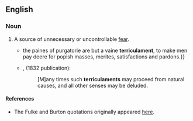 ==English==

===Noun===
{{en-noun}}
# {{lb|en|obsolete}} A source of unnecessary or uncontrollable [[fear]].
#* {{quote-text|en|year=1589|author={{w|William Fulke}}|title=Confutation of the Rhemish New Testament (Annotation on Hebrews 10:31|passage={{...}}the paines of purgatorie are but a vaine '''terriculament''', to make men pay deere for popish masses, merites, satisfactions and pardons.}}
#* {{RQ:Burton Melancholy}}, (1832 publication):
#*: [M]any times such '''terriculaments''' may proceed from natural causes, and all other senses may be deluded.

====References====
* The Fulke and Burton quotations originally appeared [http://home.comcast.net/~wwftd/ here].